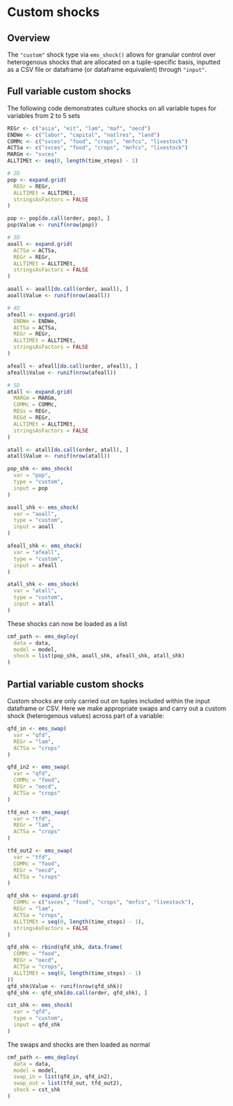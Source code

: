 # Custom shocks

## Overview
The `"custom"` shock type via `ems_shock()` allows for granular control over heterogenous shocks that are allocated on a tuple-specific basis, inputted as a CSV file or dataframe (or dataframe equivalent) through `"input"`.

## Full variable custom shocks
The following code demonstrates culture shocks on all variable tupes for variables from 2 to 5 sets
```r
REGr <- c("asia", "eit", "lam", "maf", "oecd")
ENDWe <- c("labor", "capital", "natlres", "land")
COMMc <- c("svces", "food", "crops", "mnfcs", "livestock")
ACTSa <- c("svces", "food", "crops", "mnfcs", "livestock")
MARGm <- "svces"
ALLTIMEt <- seq(0, length(time_steps) - 1)

# 2D
pop <- expand.grid(
  REGr = REGr,
  ALLTIMEt = ALLTIMEt,
  stringsAsFactors = FALSE
)

pop <- pop[do.call(order, pop), ]
pop$Value <- runif(nrow(pop))

# 3D
aoall <- expand.grid(
  ACTSa = ACTSa,
  REGr = REGr,
  ALLTIMEt = ALLTIMEt,
  stringsAsFactors = FALSE
)

aoall <- aoall[do.call(order, aoall), ]
aoall$Value <- runif(nrow(aoall))

# 4D
afeall <- expand.grid(
  ENDWe = ENDWe,
  ACTSa = ACTSa,
  REGr = REGr,
  ALLTIMEt = ALLTIMEt,
  stringsAsFactors = FALSE
)

afeall <- afeall[do.call(order, afeall), ]
afeall$Value <- runif(nrow(afeall))

# 5D
atall <- expand.grid(
  MARGm = MARGm,
  COMMc = COMMc,
  REGs = REGr,
  REGd = REGr,
  ALLTIMEt = ALLTIMEt,
  stringsAsFactors = FALSE
)

atall <- atall[do.call(order, atall), ]
atall$Value <- runif(nrow(atall))

pop_shk <- ems_shock(
  var = "pop",
  type = "custom",
  input = pop
)

aoall_shk <- ems_shock(
  var = "aoall",
  type = "custom",
  input = aoall
)

afeall_shk <- ems_shock(
  var = "afeall",
  type = "custom",
  input = afeall
)

atall_shk <- ems_shock(
  var = "atall",
  type = "custom",
  input = atall
)
```
These shocks can now be loaded as a list
```r
cmf_path <- ems_deploy(
  data = data,
  model = model,
  shock = list(pop_shk, aoall_shk, afeall_shk, atall_shk)
)
```
## Partial variable custom shocks
Custom shocks are only carried out on tuples included within the input dataframe or CSV. Here we make appropriate swaps and carry out a custom shock (heterogenous values) across part of a variable:
```r
qfd_in <- ems_swap(
  var = "qfd",
  REGr = "lam",
  ACTSa = "crops"
)

qfd_in2 <- ems_swap(
  var = "qfd",
  COMMc = "food",
  REGr = "oecd",
  ACTSa = "crops"
)

tfd_out <- ems_swap(
  var = "tfd",
  REGr = "lam",
  ACTSa = "crops"
)

tfd_out2 <- ems_swap(
  var = "tfd",
  COMMc = "food",
  REGr = "oecd",
  ACTSa = "crops"
)

qfd_shk <- expand.grid(
  COMMc = c("svces", "food", "crops", "mnfcs", "livestock"),
  REGr = "lam",
  ACTSa = "crops",
  ALLTIMEt = seq(0, length(time_steps) - 1),
  stringsAsFactors = FALSE
)

qfd_shk <- rbind(qfd_shk, data.frame(
  COMMc = "food",
  REGr = "oecd",
  ACTSa = "crops",
  ALLTIMEt = seq(0, length(time_steps) - 1)
))
qfd_shk$Value <- runif(nrow(qfd_shk))
qfd_shk <- qfd_shk[do.call(order, qfd_shk), ]

cst_shk <- ems_shock(
  var = "qfd",
  type = "custom",
  input = qfd_shk
)
```
The swaps and shocks are then loaded as normal
```r
cmf_path <- ems_deploy(
  data = data,
  model = model,
  swap_in = list(qfd_in, qfd_in2),
  swap_out = list(tfd_out, tfd_out2),
  shock = cst_shk
)
```
